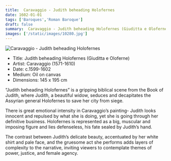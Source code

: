 ```yaml
---
title:  Caravaggio - Judith beheading Holofernes
date: 1602-01-01
tags: ['Baroques','Roman Baroque']
draft: false
summary:  Caravaggio - Judith beheading Holofernes (Giuditta e Oloferne)
images: ['/static/images/10280.jpg']
---
```


![ Caravaggio - Judith beheading Holofernes](/static/images/10280.jpg)

* Title: Judith beheading Holofernes (Giuditta e Oloferne)
* Artist:  Caravaggio (1571-1610)
* Date: c.1599-1602
* Medium: Oil on canvas
* Dimensions: 145 x 195 cm

“Judith beheading Holofernes” is a gripping biblical scene from the Book of Judith, where Judith, a beautiful widow, seduces and decapitates the Assyrian general Holofernes to save her city from siege.

There is great emotional intensity in Caravaggio’s painting- Judith looks innocent and repulsed by what she is doing, yet she is going through her definitive business. Holofernes is represented as a big, muscular and imposing figure and lies defenseless, his fate sealed by Judith’s hand.

The contrast between Judith’s delicate beauty, accentuated by her white shirt and pale face, and the gruesome act she performs adds layers of complexity to the narrative, inviting viewers to contemplate themes of power, justice, and female agency. 
